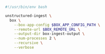 ```bash CLI
#!/usr/bin/env bash

unstructured-ingest \
  box \
    --box-app-config $BOX_APP_CONFIG_PATH \
    --remote-url $BOX_REMOTE_URL \
    --output-dir box-ingest-output \
    --num-processes 2 \
    --recursive \
    --verbose
```
